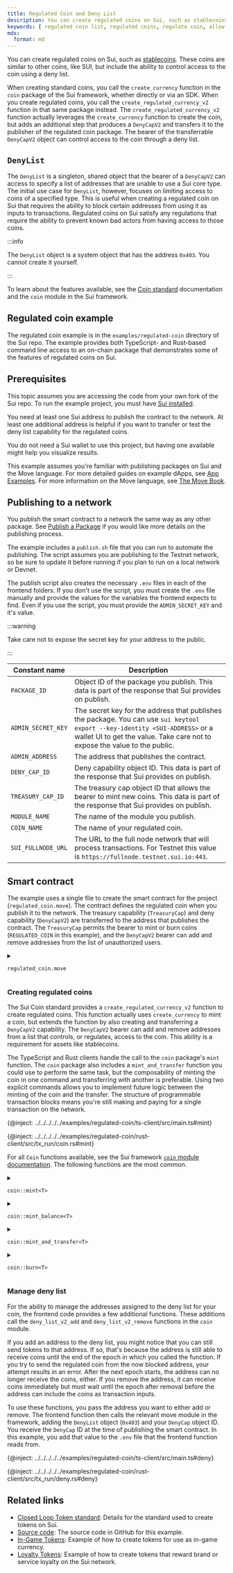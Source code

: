 ```yaml
---
title: Regulated Coin and Deny List
description: You can create regulated coins on Sui, such as stablecoins. These coins are similar to other coins, like SUI, but include the ability to control access to the coin using a deny list.
keywords: [ regulated coin list, regulated coins, regulate coin, allow list, deny list, stablecoins, token example, create a token, how to create token, SUI token standards ]
mdx:
  format: md
---
```


You can create regulated coins on Sui, such as [stablecoins](../stablecoins.mdx). These coins are similar to other coins, like SUI, but include the ability to control access to the coin using a deny list. 

When creating standard coins, you call the `create_currency` function in the `coin` package of the Sui framework, whether directly or via an SDK. When you create regulated coins, you call the `create_regulated_currency_v2` function in that same package instead. The `create_regulated_currency_v2` function actually leverages the `create_currency` function to create the coin, but adds an additional step that produces a `DenyCapV2` and transfers it to the publisher of the regulated coin package. The bearer of the transferrable `DenyCapV2` object can control access to the coin through a deny list. 

## `DenyList`

The `DenyList` is a singleton, shared object that the bearer of a `DenyCapV2` can access to specify a list of addresses that are unable to use a Sui core type. The initial use case for `DenyList`, however, focuses on limiting access to coins of a specified type. This is useful when creating a regulated coin on Sui that requires the ability to block certain addresses from using it as inputs to transactions. Regulated coins on Sui satisfy any regulations that require the ability to prevent known bad actors from having access to those coins.

:::info

The `DenyList` object is a system object that has the address `0x403`. You cannot create it yourself.

:::

To learn about the features available, see the [Coin standard](../../../standards/coin.mdx) documentation and the `coin` module in the <UnsafeLink href="/references/framework/sui/coin">Sui framework</UnsafeLink>.

## Regulated coin example

The regulated coin example is in the `examples/regulated-coin` directory of the Sui repo. The example provides both TypeScript- and Rust-based command line access to an on-chain package that demonstrates some of the features of regulated coins on Sui.

## Prerequisites

This topic assumes you are accessing the code from your own fork of the Sui repo. To run the example project, you must have [Sui installed](../getting-started/sui-install.mdx).

You need at least one Sui address to publish the contract to the network. At least one additional address is helpful if you want to transfer or test the deny list capability for the regulated coins.

You do not need a Sui wallet to use this project, but having one available might help you visualize results.

This example assumes you're familiar with publishing packages on Sui and the Move language. For more detailed guides on example dApps, see [App Examples](../app-examples.mdx). For more information on the Move language, see [The Move Book](https://move-book.com/).

## Publishing to a network

You publish the smart contract to a network the same way as any other package. See [Publish a Package](../first-app/publish.mdx) if you would like more details on the publishing process. 

The example includes a `publish.sh` file that you can run to automate the publishing. The script assumes you are publishing to the Testnet network, so be sure to update it before running if you plan to run on a local network or Devnet.

The publish script also creates the necessary `.env` files in each of the frontend folders. If you don't use the script, you must create the `.env` file manually and provide the values for the variables the frontend expects to find. Even if you use the script, you must provide the `ADMIN_SECRET_KEY` and it's value.

:::warning

Take care not to expose the secret key for your address to the public.

:::

| Constant name | Description |
| --- | --- |
| `PACKAGE_ID` | Object ID of the package you publish. This data is part of the response that Sui provides on publish. |
| `ADMIN_SECRET_KEY` | The secret key for the address that publishes the package. You can use `sui keytool export --key-identity <SUI-ADDRESS>` or a wallet UI to get the value. Take care not to expose the value to the public. |
| `ADMIN_ADDRESS` | The address that publishes the contract. |
| `DENY_CAP_ID` | Deny capability object ID. This data is part of the response that Sui provides on publish. |
| `TREASURY_CAP_ID` | The treasury cap object ID that allows the bearer to mint new coins. This data is part of the response that Sui provides on publish. |
| `MODULE_NAME` | The name of the module you publish. |
| `COIN_NAME` | The name of your regulated coin.  |
| `SUI_FULLNODE_URL` | The URL to the full node network that will process transactions. For Testnet this value is `https://fullnode.testnet.sui.io:443`. |

## Smart contract

The example uses a single file to create the smart contract for the project (`regulated_coin.move`). The contract defines the regulated coin when you publish it to the network. The treasury capability (`TreasuryCap`) and deny capability (`DenyCapV2`) are transferred to the address that publishes the contract. The `TreasuryCap` permits the bearer to mint or burn coins (`REGULATED_COIN` in this example), and the `DenyCapV2` bearer can add and remove addresses from the list of unauthorized users. 

<details>

<summary>

`regulated_coin.move`

</summary>

{@inject: ../../../../../examples/regulated-coin/move/sources/regulated_coin.move}

</details>

### Creating regulated coins

The Sui Coin standard provides a `create_regulated_currency_v2` function to create regulated coins. This function actually uses `create_currency` to mint a coin, but extends the function by also creating and transferring a `DenyCapV2` capability. The `DenyCapV2` bearer can add and remove addresses from a list that controls, or regulates, access to the coin. This ability is a requirement for assets like stablecoins.

The TypeScript and Rust clients handle the call to the `coin` package's `mint` function. The `coin` package also includes a `mint_and_transfer` function you could use to perform the same task, but the composability of minting the coin in one command and transferring with another is preferable. Using two explicit commands allows you to implement future logic between the minting of the coin and the transfer. The structure of programmable transaction blocks means you're still making and paying for a single transaction on the network.

<Tabs groupId="code-language">

<TabItem label="TypeScript" value="typescript">

{@inject: ../../../../../examples/regulated-coin/ts-client/src/main.ts#mint}

</TabItem>

<TabItem label="Rust" value="rust">

{@inject: ../../../../../examples/regulated-coin/rust-client/src/tx_run/coin.rs#mint}

</TabItem>

</Tabs>

For all `Coin` functions available, see the Sui framework [`coin` module documentation](https://github.com/MystenLabs/sui/blob/main/crates/sui-framework/docs/sui/coin.md). The following functions are the most common. 

<details>

<summary>

  `coin::mint<T>`

</summary>

{@inject: ../../../../../crates/sui-framework/packages/sui-framework/sources/coin.move#fun=mint}

</details>
<details>

<summary>

  `coin::mint_balance<T>`

</summary>

{@inject: ../../../../../crates/sui-framework/packages/sui-framework/sources/coin.move#fun=mint_balance}

</details>

<details>

<summary>

  `coin::mint_and_transfer<T>`

</summary>

{@inject: ../../../../../crates/sui-framework/packages/sui-framework/sources/coin.move#fun=mint_and_transfer}

</details>

<details>

<summary>

  `coin::burn<T>`

</summary>

{@inject: ../../../../../crates/sui-framework/packages/sui-framework/sources/coin.move#fun=burn}

</details>

### Manage deny list

For the ability to manage the addresses assigned to the deny list for your coin, the frontend code provides a few additional functions. These additions call the `deny_list_v2_add` and `deny_list_v2_remove` functions in the `coin` module.

If you add an address to the deny list, you might notice that you can still send tokens to that address. If so, that's because the address is still able to receive coins until the end of the epoch in which you called the function. If you try to send the regulated coin from the now blocked address, your attempt results in an error. After the next epoch starts, the address can no longer receive the coins, either. If you remove the address, it can receive coins immediately but must wait until the epoch after removal before the address can include the coins as transaction inputs.

To use these functions, you pass the address you want to either add or remove. The frontend function then calls the relevant move module in the framework, adding the `DenyList` object (`0x403`) and your `DenyCap` object ID. You receive the `DenyCap` ID at the time of publishing the smart contract. In this example, you add that value to the `.env` file that the frontend function reads from.

<Tabs groupId="code-language">

<TabItem label="TypeScript" value="typescript">

{@inject: ../../../../../examples/regulated-coin/ts-client/src/main.ts#deny}

</TabItem>

<TabItem label="Rust" value="rust">

{@inject: ../../../../../examples/regulated-coin/rust-client/src/tx_run/deny.rs#deny}

</TabItem>

</Tabs>

## Related links

- [Closed Loop Token standard](../../../standards/closed-loop-token.mdx): Details for the standard used to create tokens on Sui.
- [Source code](https://github.com/MystenLabs/sui/tree/main/examples/regulated-coin): The source code in GitHub for this example.
- [In-Game Tokens](./in-game-token.mdx): Example of how to create tokens for use as in-game currency.
- [Loyalty Tokens](./loyalty.mdx): Example of how to create tokens that reward brand or service loyalty on the Sui network.
